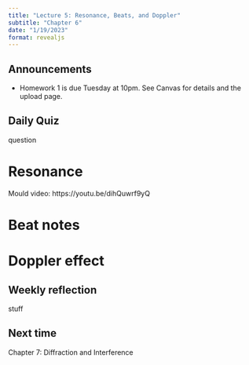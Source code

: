 ```yaml
---
title: "Lecture 5: Resonance, Beats, and Doppler"
subtitle: "Chapter 6"
date: "1/19/2023"
format: revealjs
---
```


## Announcements

::: {.incremental}
- Homework 1 is due Tuesday at 10pm.  See Canvas for details and the upload page.
:::

## Daily Quiz
question

# Resonance

Mould video: https://youtu.be/dihQuwrf9yQ

# Beat notes

# Doppler effect

## Weekly reflection
stuff

## Next time
Chapter 7: Diffraction and Interference